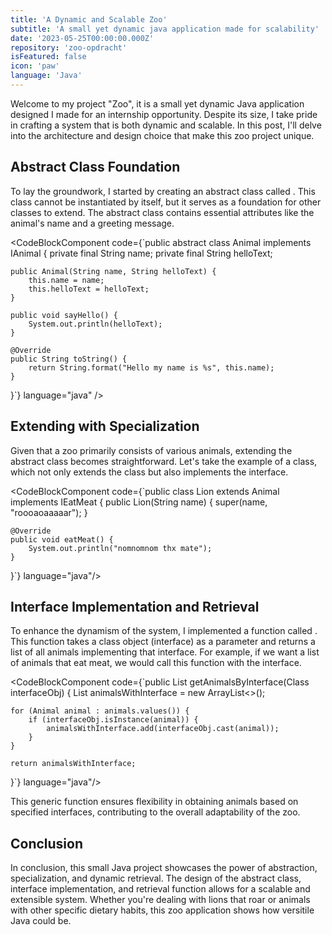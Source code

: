 ```yaml
---
title: 'A Dynamic and Scalable Zoo'
subtitle: 'A small yet dynamic java application made for scalability'
date: '2023-05-25T00:00:00.000Z'
repository: 'zoo-opdracht'
isFeatured: false
icon: 'paw'
language: 'Java'
---
```


Welcome to my project "Zoo", it is a small yet dynamic Java application designed I made for an internship opportunity. Despite its size, I take pride in crafting a system that is both dynamic and scalable. In this post, I'll delve into the architecture and design choice that make this zoo project unique.

## Abstract Class Foundation

To lay the groundwork, I started by creating an abstract class called <InlineCodeComponent text="Animal" />. This class cannot be instantiated by itself, but it serves as a foundation for other classes to extend. The abstract class contains essential attributes like the animal's name and a greeting message.

<CodeBlockComponent code={`public abstract class Animal implements IAnimal {
    private final String name;
    private final String helloText;

    public Animal(String name, String helloText) {
        this.name = name;
        this.helloText = helloText;
    }

    public void sayHello() {
        System.out.println(helloText);
    }

    @Override
    public String toString() {
        return String.format("Hello my name is %s", this.name);
    }

}`} language="java" />

## Extending with Specialization

Given that a zoo primarily consists of various animals, extending the abstract class becomes straightforward. Let's take the example of a <InlineCodeComponent text="Lion" /> class, which not only extends the <InlineCodeComponent text="Animal" /> class but also implements the <InlineCodeComponent text="IEatMeat" /> interface.

<CodeBlockComponent code={`public class Lion extends Animal implements IEatMeat {
    public Lion(String name) {
        super(name, "roooaoaaaaar");
    }

    @Override
    public void eatMeat() {
        System.out.println("nomnomnom thx mate");
    }

}`} language="java"/>

## Interface Implementation and Retrieval

To enhance the dynamism of the system, I implemented a function called <InlineCodeComponent text="getAnimalsByInterface" />. This function takes a class object (interface) as a parameter and returns a list of all animals implementing that interface. For example, if we want a list of animals that eat meat, we would call this function with the <InlineCodeComponent text="IEatMeat" /> interface.

<CodeBlockComponent code={`public <T> List<T> getAnimalsByInterface(Class<T> interfaceObj) {
    List<T> animalsWithInterface = new ArrayList<>();

    for (Animal animal : animals.values()) {
        if (interfaceObj.isInstance(animal)) {
            animalsWithInterface.add(interfaceObj.cast(animal));
        }
    }

    return animalsWithInterface;

}`} language="java"/>

This generic function ensures flexibility in obtaining animals based on specified interfaces, contributing to the overall adaptability of the zoo.

## Conclusion

In conclusion, this small Java project showcases the power of abstraction, specialization, and dynamic retrieval. The design of the abstract class, interface implementation, and retrieval function allows for a scalable and extensible system. Whether you're dealing with lions that roar or animals with other specific dietary habits, this zoo application shows how versitile Java could be.
